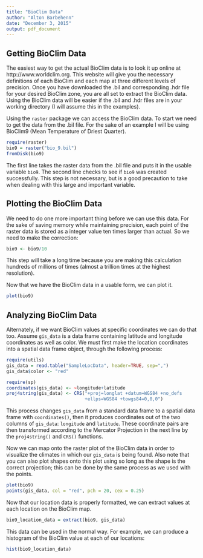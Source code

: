 ```yaml
---
title: "BioClim Data"
author: "Alton Barbehenn"
date: "December 3, 2015"
output: pdf_document
---
```


Getting BioClim Data
-------------------------
The easiest way to get the actual BioClim data is to look it up online at http://www.worldclim.org. This website will give you the necessary definitions of each BioClim and each map at three different levels of precision. Once you have downloaded the .bil and corresponding .hdr file for your desired BioClim zone, you are all set to extract the BioClim data.  Using the BioClim data will be easier if the .bil and .hdr files are in your working directory (I will assume this in the examples). 

Using the `raster` package we can access the BioClim data. To start we need to get the data from the .bil file. For the sake of an example I will be using BioClim9 (Mean Temperature of Driest Quarter). 
```r
require(raster)
bio9 = raster("bio_9.bil")
fromDisk(bio9)
```

The first line takes the raster data from the .bil file and puts it in the usable variable `bio9`. The second line checks to see if `bio9` was created successfully. This step is not necessary, but is a good precaution to take when dealing with this large and important variable. 

Plotting the BioClim Data
--------------------------
We need to do one more important thing before we can use this data. For the sake of saving memory while maintaining precision, each point of the raster data is stored as a integer value ten times larger than actual. So we need to make the correction:
```r
bio9 <- bio9/10
```

This step will take a long time because you are making this calculation hundreds of millions of times (almost a trillion times at the highest resolution).

Now that we have the BioClim data in a usable form, we can plot it.
```r
plot(bio9)
```

Analyzing BioClim Data
-----------------------------
Alternately, if we want BioClim values at specific coordinates we can do that too. Assume `gis_data` is a data frame containing latitude and longitude coordinates as well as color. We must first make the location coordinates into a spatial data frame object, through the following process:
```r
require(utils)
gis_data = read.table("SampleLocData", header=TRUE, sep=",")
gis_data$color <- "red"
```

```r
require(sp)
coordinates(gis_data) <- ~longitude+latitude
proj4string(gis_data) <- CRS("+proj=longlat +datum=WGS84 +no_defs 
                             +ellps=WGS84 +towgs84=0,0,0")
```

This process changes `gis_data` from a standard data frame to a spatial data frame with `coordinates()`, then it produces coordinates out of the two columns of `gis_data`: `longitude` and `latitude`. These coordinate pairs are then transformed according to the Mercator Projection in the next line by the `proj4string()` and `CRS()` functions. 

Now we can map onto the raster plot of the BioClim data in order to visualize the climates in which our `gis_data` is being found. Also note that you can also plot shapes onto this plot using so long as the shape is the correct projection; this can be done by the same process as we used with the points. 
```r
plot(bio9)
points(gis_data, col = "red", pch = 20, cex = 0.25)
```

Now that our location data is properly formatted, we can extract values at each location on the BioClim map.
```r
bio9_location_data = extract(bio9, gis_data)
```

This data can be used in the normal way. For example, we can produce a histogram of the BioClim value at each of our locations:
```r
hist(bio9_location_data)
```


